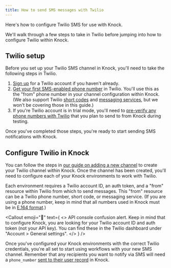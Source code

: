 ```yaml
---
title: How to send SMS messages with Twilio
---
```



Here's how to configure Twilio SMS for use with Knock. 

We'll walk through a few steps to take in Twilio before jumping into how to configure Twilio within Knock. 

## Twilio setup

Before you set up your Twilio SMS channel in Knock, you'll need to take the following steps in Twilio. 

1. [Sign up](https://www.twilio.com/try-twilio) for a Twilio account if you haven't already. 
2. [Get your first SMS-enabled phone number](https://www.twilio.com/docs/usage/tutorials/how-to-use-your-free-trial-account#get-your-first-twilio-phone-number) in Twilio. You'll use this as the "from" phone number in your channel configuration within Knock. (We also support Twilio [short codes](https://www.twilio.com/sms/short-codes) and [messaging services](https://www.twilio.com/docs/messaging/services), but we won't be covering those in this guide.)
3. If you're Twilio account is in trial mode, you'll need to [pre-verify any phone numbers with Twilio](https://www.twilio.com/docs/usage/tutorials/how-to-use-your-free-trial-account#verify-your-personal-phone-number) that you plan to send to from Knock during testing. 

Once you've completed those steps, you're ready to start sending SMS notifications with Knock. 

## Configure Twilio in Knock

You can follow the steps in [our guide on adding a new channel](https://www.notion.so/Adding-your-first-channel-fa911d650cd84b059f69b08302990a10) to create your Twilio channel within Knock. Once the channel has been created, you'll need to configure each of your Knock environments to work with Twilio. 

Each environment requires a Twilio account ID, an auth token, and a "from" resource within Twilio from which to send messages. This "from" resource can be a Twilio phone number, short code, or messaging service. (If you are using a phone number, keep in mind that all numbers used in Knock must be in [E.164 format](https://www.twilio.com/docs/glossary/what-e164).)

<Callout 
  emoji="🔦" 
  text={
    <>
      <span className="font-bold">API console confusion alert.</span> Keep in mind that to configure Knock, you are looking for your Twilio account ID and auth token (not your API key). You can find these in the Twilio dashboard under "Account > General settings".
    </>
  }
/>

Once you've configured your Knock environments with the correct Twilio credentials, you're all set to start using workflows with your new SMS channel. Remember that any recipients you want to notify via SMS will need a `phone_number` [sent to their user record](https://docs.knock.app/send-and-manage-data/users#optional-attributes) in Knock.